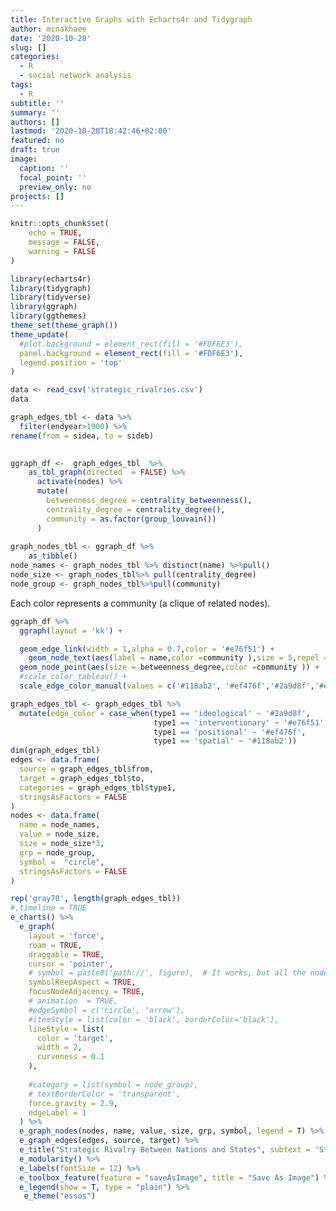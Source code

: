 ```yaml
---
title: Interactive Graphs with Echarts4r and Tidygraph
author: mcnakhaee
date: '2020-10-20'
slug: []
categories:
  - R
  - social network analysis
tags:
  - R
subtitle: ''
summary: ''
authors: []
lastmod: '2020-10-20T18:42:46+02:00'
featured: no
draft: true
image:
  caption: ''
  focal_point: ''
  preview_only: no
projects: []
---
```


```r
knitr::opts_chunk$set(
	echo = TRUE,
	message = FALSE,
	warning = FALSE
)

```

```r
library(echarts4r)
library(tidygraph)
library(tidyverse)
library(ggraph)
library(ggthemes)
theme_set(theme_graph())
theme_update(
  #plot.background = element_rect(fill = '#FDF6E3'),
  panel.background = element_rect(fill = '#FDF6E3'),
  legend.position = 'top'
)

```
```r
data <- read_csv('strategic_rivalries.csv')
data
```

```r

graph_edges_tbl <- data %>%
  filter(endyear>1900) %>% 
rename(from = sidea, to = sideb) 
  

ggraph_df <-  graph_edges_tbl  %>%  
    as_tbl_graph(directed  = FALSE) %>%
      activate(nodes) %>%
      mutate(
        betweenness_degree = centrality_betweenness(),
        centrality_degree = centrality_degree(),
        community = as.factor(group_louvain())
      ) 
      
graph_nodes_tbl <- ggraph_df %>%
    as_tibble()
node_names <- graph_nodes_tbl %>% distinct(name) %>%pull()
node_size <- graph_nodes_tbl%>% pull(centrality_degree)
node_group <- graph_nodes_tbl%>%pull(community) 
```

Each color represents a community (a clique of related nodes).
```r

ggraph_df %>% 
  ggraph(layout = 'kk') +

  geom_edge_link(width = 1,alpha = 0.7,color = '#e76f51') +
    geom_node_text(aes(label = name,color =community ),size = 5,repel = TRUE) +
  geom_node_point(aes(size = betweenness_degree,color =community )) +
  #scale_color_tableau() +
  scale_edge_color_manual(values = c('#118ab2', '#ef476f','#2a9d8f','#e76f51'))

```



```r


graph_edges_tbl <- graph_edges_tbl %>% 
  mutate(edge_color = case_when(type1 == 'ideological' ~ '#2a9d8f',
                                type1 == 'interventionary' ~ '#e76f51',
                                type1 == 'positional' ~ '#ef476f',
                                type1 == 'spatial' ~ '#118ab2'))
dim(graph_edges_tbl)
edges <- data.frame(
  source = graph_edges_tbl$from,
  target = graph_edges_tbl$to,
  categories = graph_edges_tbl$type1,
  stringsAsFactors = FALSE
)
nodes <- data.frame(
  name = node_names,
  value = node_size,
  size = node_size*3,
  grp = node_group,
  symbol =  "circle",
  stringsAsFactors = FALSE
)
```

```r
rep('gray70', length(graph_edges_tbl))
#,timeline = TRUE
e_charts() %>%
  e_graph(
    layout = 'force',
    roam = TRUE,
    draggable = TRUE,
    cursor = 'pointer',
    # symbol = paste0('path://', figure),  # It works, but all the node share same figure.
    symbolKeepAspect = TRUE,
    focusNodeAdjacency = TRUE,
    # animation  = TRUE,
    #edgeSymbol = c('circle', 'arrow'),
    #itemStyle = list(color = 'black', borderColor='black'),
    lineStyle = list(
      color = 'target',
      width = 2,
      curveness = 0.1
    ),
    
    #category = list(symbol = node_group),
    # textBorderColor = 'transparent',
    force.gravity = 2.9,
    edgeLabel = 1
  ) %>%
  e_graph_nodes(nodes, name, value, size, grp, symbol, legend = T) %>%
  e_graph_edges(edges, source, target) %>%
  e_title("Strategic Rivalry Between Nations and States", subtext = 'Strategic Rivalry Between Nations and States') %>%
  e_modularity() %>%
  e_labels(fontSize = 12) %>%
  e_toolbox_feature(feature = "saveAsImage", title = "Save As Image") %>%
  e_legend(show = T, type = "plain") %>% 
   e_theme("essos")

```


